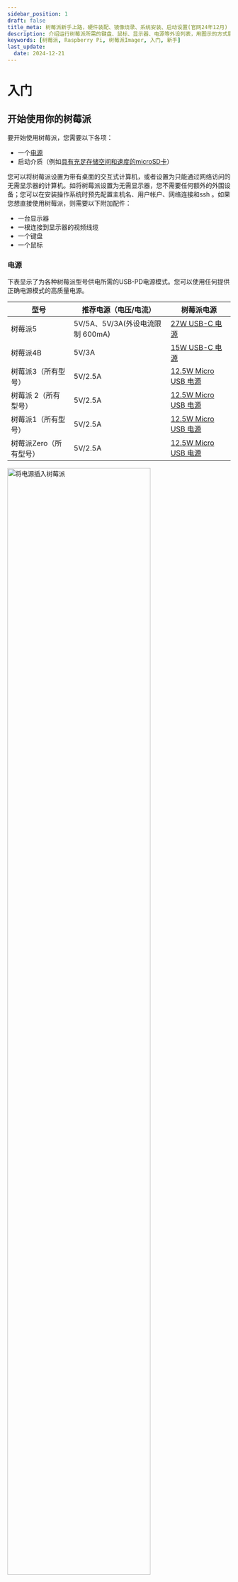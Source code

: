 ```yaml
---
sidebar_position: 1
draft: false
title_meta: 树莓派新手上路，硬件装配、镜像烧录、系统安装、启动设置(官网24年12月)
description: 介绍运行树莓派所需的键盘、鼠标、显示器、电源等外设列表，用图示的方式展现如何接线。介绍用何用Raspberry Pi Imager烧录系统镜像，安装操作系统。以及系统启动后的区域设置、网络设置、蓝牙、浏览器、网络更新等操作。
keywords: [树莓派, Raspberry Pi, 树莓派Imager, 入门, 新手]
last_update: 
  date: 2024-12-21
---
```


# 入门

## 开始使用你的树莓派

要开始使用树莓派，您需要以下各项：

- 一个[电源](#电源)
- 启动介质（例如[具有充足存储空间和速度的microSD卡](#推荐的sd卡)）

您可以将树莓派设置为带有桌面的交互式计算机，或者设置为只能通过网络访问的无需显示器的计算机。如将树莓派设置为无需显示器，您不需要任何额外的外围设备；您可以在安装操作系统时预先配置主机名、用户帐户、网络连接和ssh 。如果您想直接使用树莓派，则需要以下附加配件：

- 一台显示器
- 一根连接到显示器的视频线缆
- 一个键盘
- 一个鼠标

### 电源
下表显示了为各种树莓派型号供电所需的USB-PD电源模式。您可以使用任何提供正确电源模式的高质量电源。

| 型号 | 推荐电源（电压/电流） | 树莓派电源 | 
| -- | -- | -- |
| 树莓派5 | 5V/5A、5V/3A(外设电流限制 600mA) | [27W USB-C 电源](https://www.raspberrypi.com/products/27w-power-supply/) |		
| 树莓派4B | 5V/3A | [15W USB-C 电源](https://www.raspberrypi.com/products/type-c-power-supply/) |
| 树莓派3（所有型号） | 5V/2.5A | [12.5W Micro USB 电源](https://www.raspberrypi.com/products/micro-usb-power-supply/) |
| 树莓派 2（所有型号） | 5V/2.5A | [12.5W Micro USB 电源](https://www.raspberrypi.com/products/micro-usb-power-supply/) |
| 树莓派1（所有型号） | 5V/2.5A | [12.5W Micro USB 电源](https://www.raspberrypi.com/products/micro-usb-power-supply/) |
| 树莓派Zero（所有型号） | 5V/2.5A | [12.5W Micro USB 电源](https://www.raspberrypi.com/products/micro-usb-power-supply/) |

<img src="/img/computers/getting-started/peripherals/cable-power.png" alt="将电源插入树莓派" width="80%" />

将电源插入标有“POWER IN”、“PWR IN”或“PWR”的端口。某些树莓派型号（例如Zero系列）具有与电源端口形状相同的USB输出端口。请确保在树莓派上使用正确的端口！

### 启动介质
树莓派模块缺乏板载存储，因此您必须提供它。您可以从树莓派支持的任何介质启动操作系统映像：通常是microSD卡，还可以是USB存贮设备、网络存储以及通过PCIe HAT连接的存储。但是，只有最新的树莓派型号支持所有这些媒体类型。

自 树莓派1 Model A+ 以来的所有树莓派消费型号均配有microSD插槽。当microSD插槽包含卡时，您的树莓派会自动从该插槽启动。

<img src="/img/computers/getting-started/peripherals/sd-card.png" alt="将SD卡插入树莓派" width="80%" />

#### 推荐的SD卡
我们建议安装 Raspberry Pi OS 时使用至少 32GB 存储容量的 SD 卡。对于 Raspberry Pi OS Lite，我们建议至少使用 16GB。您可以使用任何容量小于 2TB 的 SD 卡。由于 [MBR](https://en.wikipedia.org/wiki/Master_boot_record) 的限制，目前不支持超过 2TB 的容量。与其他启动媒体一样，SD 卡的读写速度更快，性能更好。

如果不确定购买哪种 SD 卡，请参考 [Raspberry Pi 的官方 SD 卡](../accessories/sd-cards.mdx)。

由于硬件的限制，以下设备只能从256GB或更少的启动分区启动：

- 树莓派Zero
- 树莓派1
- 早期树莓派2（使用BCM2836 SoC的型号）

其他操作系统有不同的要求。检查操作系统的文档以了解容量要求。

### 键盘
您可以使用树莓派上的任何USB端口连接[有线键盘](https://www.raspberrypi.com/products/raspberry-pi-keyboard-and-hub/)或USB蓝牙接收器。

<img src="/img/computers/getting-started/peripherals/cable-key.png" alt="将键盘插入树莓派" width="80%" />

### 鼠标
您可以使用树莓派上的任何USB端口连接[有线鼠标](https://www.raspberrypi.com/products/raspberry-pi-mouse/)或USB蓝牙接收器。

<img src="/img/computers/getting-started/peripherals/cable-mouse.png" alt="将鼠标插入树莓派" width="80%" />

### 显示

树莓派各型号具有以下显示连接：

|型号 | 显示输出 |
| -- | -- |
| 树莓派5 | 2个micro HDMI |
|树莓派4（所有型号） | 2个micro HDMI、音频和复合输出通过3.5mm[TRRS耳麦插孔](http://en.wikipedia.org/wiki/Phone_connector_(audio)#TRRS_standards) |
| 树莓派3（所有型号） | 1个HDMI、音频和复合输出通过3.5mm[TRRS耳麦插孔](http://en.wikipedia.org/wiki/Phone_connector_(audio)#TRRS_standards) |
| 树莓派2（所有型号） | 1个HDMI、音频和复合输出通过3.5mm[TRRS耳麦插孔](http://en.wikipedia.org/wiki/Phone_connector_(audio)#TRRS_standards) |
| 树莓派1B+ | 1个HDMI、音频和复合输出通过3.5mm[TRRS耳麦插孔](http://en.wikipedia.org/wiki/Phone_connector_(audio)#TRRS_standards) |
| 树莓派1A+ | 1个HDMI、音频和复合输出通过3.5mm[TRRS耳麦插孔](http://en.wikipedia.org/wiki/Phone_connector_(audio)#TRRS_standards) |
| 树莓派Zero（所有型号） | 1个mini HDMI |

:::note[注意]
没有任何 Raspberry Pi 型号支持通过 USB-C 传输视频（DisplayPort 备选模式）。
:::

如果您的 Raspberry Pi 有多个 HDMI 端口，请将主显示器插入标有 "HDMI0 "的端口。

大多数显示器没有micro或mini HDMI端口。但是您可以使用[micro HDMI转HDMI线缆](https://www.raspberrypi.com/products/micro-hdmi-to-standard-hdmi-a-cable/)或[mini HDMI转HDMI线缆](https://www.raspberrypi.com/products/standard-hdmi-a-male-to-mini-hdmi-c-male-cable/)将树莓派上的这些端口连接到任何HDMI显示器。对于不支持HDMI的显示器，请考虑使用转换器将显示输出从HDMI转换到显示器支持的端口。

<img src="/img/computers/getting-started/peripherals/cable-hdmi.png" alt="将mini HDMI插入树莓派" width="80%" />

### 音频
所有配备HDMI、micro HDMI或mini HDMI的树莓派型号都支持通过HDMI进行音频输出。所有树莓派型号均支持USB音频。所有配备蓝牙的树莓派型号都支持蓝牙音频。树莓派 1、2、3 和 4 的系列型号均包含3.5mm[TRRS耳麦插孔](http://en.wikipedia.org/wiki/Phone_connector_(audio)#TRRS_standards)，可能需要功放才能获得足够的输出音量。

### 网络
以下树莓派型号配备WiFi和蓝牙连接：

- 所有的 Zero W 型号
- 所有的 Pico W 型号
- 配置无线功能的计算模块（自 CM4 起可用）

型号中的“B”后缀表示带有以太网口的型号；“A”表示没有以太网口。如果您的 Raspberry Pi 没有以太网口，您仍然可以使用USB转以太网适配器连接到有线网连接。

<img src="/img/computers/getting-started/peripherals/cable-net.png" alt="将以太网线缆插入树莓派" width="80%" />

## 安装操作系统

要使用树莓派，您需要一个操作系统。默认情况下，树莓派检查插入SD卡插槽的SD卡上的可用操作系统。

根据您的树莓派型号，您还可以从其他存储设备启动操作系统，包括USB存贮设备、通过HAT连接的存储和网络存储。

要在树莓派的存储设备上安装操作系统，您需要：

- 可用于将系统映像写入存储设备的计算机
- 将存储设备插入该计算机

大多数树莓派用户选择microSD卡作为启动设备。

我们推荐使用[Raspberry Pi Imager](#使用imager工具安装)安装操作系统。

Raspberry Pi Imager是一款可帮助您在macOS、Windows和Linux上下载和写入映像的工具。Imager包含许多适用于树莓派的流行操作系统映像。Imager还支持加载直接从[树莓派](/downloads/operating-systems/)或第三方供应商（例如[Ubuntu](https://ubuntu.com/download/raspberry-pi)）下载的映像。您可以使用Imager为树莓派预配置登录凭据和远程访问设置。

Imager支持以以`.img`格式打包的映像以及容器格式，例如`.zip`。

如果您没有其他计算机可以将映像写入启动设备，您可以[直接从互联网在树莓派上安装操作系统](#通过网络安装)。

### 使用Imager工具安装
您可以通过以下方式之一安装Imager：

- 从[raspberrypi.com/software](/downloads/)下载最新版本并运行安装程序。
- 使用包管理器从命令行安装它，例如`sudo apt install rpi-imager`。

安装Imager后，通过单击树莓派Imager图标或运行来启动应用程序`rpi-imager`。
<img src="/img/computers/getting-started/imager/welcome.png" alt="Raspberry Pi Imager主窗口" width="80%" />

单击**CHOOSE DEVICE**并从列表中选择您的树莓派型号。
<img src="/img/computers/getting-started/imager/choose-model.png" alt="Imager型号选择" width="80%" />

接下来，单击**选择操作系统**并选择要安装的操作系统。Imager始终在列表顶部显示适合您的型号的树莓派OS推荐版本。
<img src="/img/computers/getting-started/imager/choose-os.png" alt="Imager操作系统选择" width="80%" />

将您首选的存储设备连接到计算机。例如使用外部或内置SD读卡器并插入microSD卡。然后单击**选择SD卡**并选择您的存储设备。这里也可以选择U盘作为存储器。

:::warning[警告]
如果您的计算机连接了多个存储设备，请务必选择正确的设备！您通常可以通过大小来识别存储设备。如果您不确定，请断开其他设备的连接，直到确定要写入映像的设备为止。
:::

<img src="/img/computers/getting-started/imager/choose-storage.png" alt="Imager存储选择" width="80%" />

接下来，点击**NEXT**。

<img src="/img/computers/getting-started/imager/os-customisation-prompt.png" alt="Imager系统自定义选择" width="80%" />

在弹出窗口中，Imager会询问您是否需要自定义操作系统设置。我们强烈建议通过自定义操作系统设置来配置您的树莓派。单击**编辑设置**按钮以打开[操作系统自定义](#操作系统自定义)。

如果您不通过操作系统自定义设置来配置树莓派，树莓派OS将在首次启动并运行[配置向导](#首次启动配置)时要求您提供相同的信息。您可以单击**不**按钮跳过操作系统自定义。

#### 操作系统自定义
操作系统自定义菜单可让您在首次启动之前设置树莓派。您可以预先配置：
- 用户名和密码
- WiFi认证
- 主机名
- 时区
- 键盘布局
- 远程连接

当您首次打开操作系统自定义菜单时，您可能会看到一条提示，要求您授予从主机加载WiFi凭据的权限。如果您回答“是”，Imager将从您当前连接的网络中预填写WiFi认证。如果您回答“否”，您可以手动输入WiFi认证。

**主机名**选项定义树莓派使用[mDNS](https://en.wikipedia.org/wiki/Multicast_DNS)广播到网络的主机名。当您将树莓派连接到网络时，网络上的其他设备可以使用`<hostname>.local`或`<hostname>.lan`与您的树莓派进行通信。

**用户名和密码**选项定义树莓派的超级管理员帐户的用户名和密码。

**配置WiFi**选项允许您输入无线网络的SSID（名称）和密码。如果您的网络不公开广播SSID，您应该勾选“Hidden SSID”设置。默认情况下，Imager使用您当前所在的国家/地区作为“无线LAN的国家/地区”。此设置控制树莓派使用的WiFi广播频率。如果您计划运行无显示器模式树莓派，请输入无线LAN选项的认证信息。

**语言设置**选项允许您定义树莓派的时区和默认键盘布局。

<img src="/img/computers/getting-started/imager/os-customisation-general.png" alt="操作系统自定义菜单中的常规设置" width="80%" />

**SERVICES**选项卡包含可帮助您远程连接到树莓派的设置。

如果您打算通过网络远程使用树莓派，请选中**开启SSH服务**旁边的框。如果您计划运行无显示器模式，则应该启用此选项。

- 选择**使用密码登录**选项，使用您在操作系统自定义的常规选项卡中提供的用户名和密码通过网络ssh到您的树莓派。

- 选择**只允许公钥登录**选项，使用您当前使用的计算机上的私钥预先配置您的树莓派，以进行无密码仅公钥ssh身份验证。如果您的ssh配置中已有RSA密钥，Imager将使用该公钥。如果没有，您可以单击**RUN SSH-KEYGEN**来生成公钥/私钥对。Imager将使用新生成的公钥。

<img src="/img/computers/getting-started/imager/os-customisation-services.png" alt="操作系统自定义菜单中的服务设置" width="80%" />

操作系统定制还包括一个**OPTIONS**菜单，允许您在写入期间配置Imager的行为。这些选项允许您在Imager完成验证映像写入时播放声音、验证后自动弹出存储介质以及启用遥测（*译注：应该是指使用信息收集*）。

<img src="/img/computers/getting-started/imager/os-customisation-options.png" alt="操作系统自定义菜单中的选项" width="80%" />

#### 写入

编辑完操作系统自定义设置后，单击**保存**以保存您的自定义设置。

然后，单击**是**以在将映像写入存储设备时应用操作系统自定义设置。

最后，在数据写入存储设备前将弹出窗口，对“您确定要继续吗？”回答**是**。

<img src="/img/computers/getting-started/imager/are-you-sure.png" alt="写入映像确认" width="80%" />

如果您看到管理员权限索取提示，要求授予读取和写入存储介质的权限，这是正常的。请授予 Imager 继续操作的权限。。

<img src="/img/computers/getting-started/imager/writing.png" alt="将映像写入设备" width="80%" />

*喝杯咖啡或者去散步。这可能需要几分钟的时间。*

<img src="/img/computers/getting-started/imager/stop-ask-verify.png" alt="校验已写入设备的映像" width="80%" />

*如果你胆特别肥，可以点击**取消验证**，跳过验证过程。*

当您看到“写入成功”弹出窗口时，您的映像已完全写入并验证。现在您已准备好从存储设备启动树莓派！

<img src="/img/computers/getting-started/imager/finished.png" alt="当图像生成器完成将图像写入存储设备时，屏幕上会显示该图像" width="80%" />

接下来，跳至[首次启动配置](#首次启动配置)介绍，让树莓派启动并运行。

### 通过网络安装
网络安装使树莓派能够使用通过网络下载的树莓派Imager版本在存储设备上安装操作系统。通过网络安装，您可以在树莓派上安装操作系统，无需单独的SD卡读卡器，也不需要除树莓派之外的任何计算机。您可以在任何兼容的存储设备上运行网络安装，包括SD卡和USB存贮设备。

自 Raspberry Pi 4B 和键盘型号起，网络安装只能在旗舰型号上运行。如果你的 Raspberry Pi 运行旧版引导加载器，你可能需要 [更新引导加载器](./raspberry-pi.mdx#树莓派启动eeprom)才能使用网络安装。

网络安装需要以下内容：
- 支持网络安装固件的树莓派型号
- 一台显示器
- 一个键盘
- 有线互联网连接

要启动网络安装，请在满足以下配置的情况下按住**SHIFT**键的同时打开树莓派电源：
- 无可启动存储设备
- 连接了键盘
- 连接了兼容存储设备，例如SD卡或USB存贮设备

<img src="/img/computers/getting-started/network-install-1.png" alt="网络安装屏幕" width="80%" />

如果您尚未将树莓派连接到互联网，请使用以太网线将其连接。

<img src="/img/computers/getting-started/network-install-2.png" alt="开始网络安装" width="80%" />

连接到互联网后，您的树莓派将下载树莓派安装程序。如果下载失败，您可以重复该过程重试。

<img src="/img/computers/getting-started/network-install-3.png" alt="使用网络安装下载Imager" width="80%" />

下载完树莓派Installer后，您的树莓派将自动启动树莓派Imager。有关运行树莓派Imager的更多信息，请参阅[安装操作系统](#安装操作系统)。

<img src="/img/computers/getting-started/network-install-4.png" alt="选择存储设备" width="80%" />

有关网络安装配置的更多信息，请参阅[HTTP boot](./raspberry-pi.mdx#http启动)。

## 设置你的树莓派

安装操作系统映像后，将存储设备插入（或连接到）树莓派。

首先，拔掉树莓派的电源，以确保在连接外围设备时树莓派处于断电状态。如果您将操作系统安装在microSD卡上，您现在可以将其插入树莓派的卡插槽。如果您在其他存储设备上安装了操作系统，您现在可以将其连接到树莓派。

<img src="/img/computers/getting-started/peripherals/sd-card.png" alt="将microSD卡插入树莓派" width="80%" />

然后，插入其他外围设备，例如鼠标、键盘和显示器。

<img src="/img/computers/getting-started/peripherals/cable-all.png" alt="将电源连接到树莓派" width="80%" />

最后，将电源连接到树莓派。当树莓派开机时，您应该会看到状态LED亮起。如果您的树莓派连接到显示器，您应该会在几分钟内看到启动屏幕。

## 首次启动配置
如果您使用Imager中的操作系统自定义来预配置您的树莓派，那么**恭喜您**！您的设备已可供使用。继续执行[下一步](#下一步)，了解如何充分利用树莓派。

如果您的树莓派在5分钟内未启动，请检查状态LED。如果闪烁，请参阅[LED警告闪烁代码](./configuration.mdx#led警告闪烁代码)以获取更多信息。如果您的树莓派不能启动，请尝试以下缓解步骤：

- 如果您使用SD卡以外的启动设备，请尝试从SD卡启动
- [重新刷新映像到您的SD卡](#安装操作系统)；确保在Imager中完成整个验证步骤
- [更新树莓派上的bootloader](./raspberry-pi.mdx#更新-bootloader)，然后[重新刷新映像到您的SD卡](#安装操作系统)

如果您选择跳过Imager中的操作系统自定义，您的树莓派将在首次启动时将运行配置向导。您需要显示器和键盘来查看向导；鼠标是可选的。

<img src="/img/computers/getting-started/initial-setup/start.png" alt="单击“下一步”开始配置" width="80%" />

### 蓝牙
如果您使用的是蓝牙键盘或鼠标，此步骤将引导您完成设备配对。您的树莓派将扫描可配对设备并连接到为每个项目找到的第一个设备。

此过程适用于内置或外部USB蓝牙适配器。如果您使用USB适配器，请在启动树莓派之前将其插入。

### 区域设置
此页面可帮助您配置您的国家/地区、语言、时区以及键盘布局。

<img src="/img/computers/getting-started/initial-setup/locale.png" alt="调整国家/地区、语言、时区和键盘布局" width="80%" />

### 用户
此页面帮助您配置默认用户帐户的用户名和密码。

默认情况下，旧版本的树莓派OS将用户名设置为“pi”。如果您使用用户名“pi”，请避免使用旧的默认密码“raspberry”，以确保树莓派的安全。
<img src="/img/computers/getting-started/initial-setup/user.png" alt="创建您的用户名和密码" width="80%" />

### WiFi
此页面可帮助您连接到WiFi网络。从列表中选择您首选的网络。

<img src="/img/computers/getting-started/initial-setup/network.png" alt="选择无线网络" width="80%" />
如果您的网络需要密码，您可以在此处输入。

<img src="/img/computers/getting-started/initial-setup/network_password.png" alt="输入无线网络的密码" width="80%" />

### 浏览器
此页面允许您选择Firefox或Chromium作为默认互联网浏览器。您可以选择卸载未设置为默认的浏览器。

选择浏览器页面。
<img src="/img/computers/getting-started/initial-setup/browser.png" alt="调整国家/地区、语言、时区和键盘布局" width="80%" />

### Raspberry Pi 连接

此页面可让您启用 [Raspberry Pi Connect](../services/connect.mdx)，它提供了无需手动网络配置即可远程访问 Raspberry Pi 的功能。

<img src="/img/computers/getting-started/initial-setup/connect.png" alt="启用 Raspberry Pi 连接页面" width="80%" />
*启用 Raspberry Pi 连接页面*

### 软件更新
一旦您的树莓派可以访问互联网，此页面将帮助您将操作系统和软件更新到最新版本。在软件更新过程中，如果您在浏览器选择步骤中选择卸载非默认浏览器，向导将删除它。下载更新可能需要几分钟的时间。

<img src="/img/computers/getting-started/initial-setup/update.png" alt="在首次启动之前，您可以在向导过程中下载最新的软件更新" width="80%" />
<img src="/img/computers/getting-started/initial-setup/download.png" alt="在首次启动之前，您可以在向导过程中下载最新的软件更新" width="80%" />

当您看到弹出窗口表明您的系统是最新的时，单击**确定**继续下一步。

### 结束
在配置向导结束时，单击**重新启动**以重新启动树莓派。您的树莓派将应用您的配置并启动到桌面。

<img src="/img/computers/getting-started/initial-setup/restart.png" alt="设置完成”对话框会提示重新启动 Raspberry Pi" width="80%" />

## 下一步
现在您的树莓派已设置完毕并准备就绪，下一步是什么？

### 推荐软件
树莓派操作系统预装了许多基本应用程序，因此您可以立即开始使用它们。如果您想利用我们认为有用的其他应用程序，请单击屏幕左上角的树莓派图标。从下拉菜单中选择**首选项 \> 推荐软件**，您将找到包管理器。您可以在这里免费安装各种推荐的软件。

<img src="/img/computers/getting-started/recommended-software.png" alt="在树莓派OS 中打开包管理器 GUI" width="80%" />

例如，如果您计划将树莓派用作家用计算机，您可能会发现LibreOffice对于编写和编辑文档和电子表格很有用。您还可以使用屏幕放大器和Orca屏幕阅读器等应用程序（在通用访问下找到）让您的树莓派更易于访问。

### 教程
我们的教程演示了使用新计算机的各种方法。您可以按照激发您兴趣[教程](https://www.raspberrypi.com/tutorials/)来学习编码、控制外部设备以及构建令人兴奋的新项目。

### 支持
如需官方树莓派产品的支持，或与其他树莓派用户联系，请访问[树莓派论坛](https://forums.raspberrypi.com/)。

### 进一步阅读

您可以在 Gareth Halfacree 撰写的最新版[《官方树莓派初学者指南》](https://store.rpipress.cc/collections/latest-releases/products/the-official-raspberry-pi-beginners-guide-5th-edition)中找到有关如何开始使用树莓派的更多信息。

了解如何：
- 设置您的树莓派安装其操作系统，然后开始使用这台功能齐全的计算机。
- 通过使用Scratch 3、Python和MicroPython编程语言的分步指南开始编码项目。
- 尝试连接电子元件，并享受创建令人惊叹的项目的乐趣。

第五版新增内容：
- 针对最新的树莓派计算机进行了更新：树莓派5和树莓派Zero 2W。
- 涵盖最新的树莓派操作系统。
- 包括有关树莓派Pico的新章节！

您可以在树莓派Press 网站上[购买这本书](https://store.rpipress.cc/products/the-official-raspberry-pi-beginners-guide-5th-edition)。

<Normal />